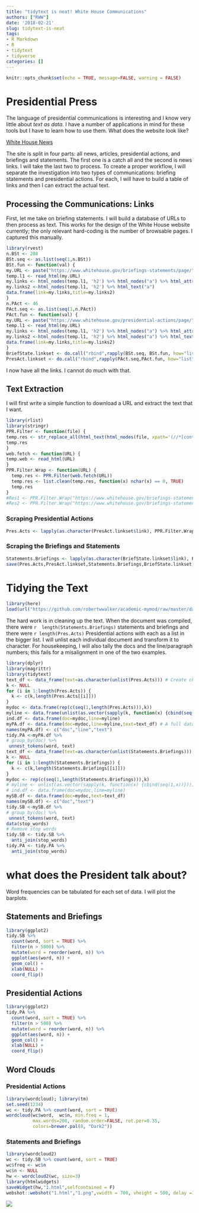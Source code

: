 ---
title: "tidytext is neat! White House Communications"
authors: ["RWW"]
date: '2018-02-21'
slug: tidytext-is-neat
tags:
- R Markdown
- R
- tidytext
- tidyverse
categories: []
---

```{r setup, include=FALSE}
knitr::opts_chunk$set(echo = TRUE, message=FALSE, warning = FALSE)
```

# Presidential Press

The language of presidential communications is interesting and I know very little about *text as data*.  I have a number of applications in mind for these tools but I have to learn how to use them.  What does the website look like?

[White House News](https://www.whitehouse.gov/news/)

The site is split in four parts: all news, articles, presidential actions, and briefings and statements.  The first one is a catch all and the second is news links.  I will take the last two to process.  To create a proper workflow, I will separate the investigation into two types of communications: briefing statements and presidential actions.  For each, I will have to build a table of links and then I can extract the actual text.

## Processing the Communications: Links

First, let me take on briefing statements.  I will build a database of URLs to then process as text.  This works for the design of the White House website currently; the only relevant hard-coding is the number of browsable pages.  I captured this manually.


```{r URLTab, eval=FALSE}
library(rvest)
n.BSt <- 208
BSt.seq <- as.list(seq(1,n.BSt))
BSt.fun <- function(val) {
my.URL <- paste("https://www.whitehouse.gov/briefings-statements/page/",val,"/",sep="")
temp.l1 <- read_html(my.URL)
my.links <- html_nodes(temp.l1, 'h2') %>% html_nodes("a") %>% html_attr('href')
my.links2 <-html_nodes(temp.l1, 'h2') %>% html_text("a") 
data.frame(link=my.links,title=my.links2)
}
n.PAct <- 46
PAct.seq <- as.list(seq(1,n.PAct))
PAct.fun <- function(val) {
my.URL <- paste("https://www.whitehouse.gov/presidential-actions/page/",val,"/",sep="")
temp.l1 <- read_html(my.URL)
my.links <- html_nodes(temp.l1, 'h2') %>% html_nodes("a") %>% html_attr('href')
my.links2 <-html_nodes(temp.l1, 'h2') %>% html_nodes("a") %>% html_text("a") 
data.frame(link=my.links,title=my.links2)
}
BriefState.linkset <- do.call("rbind",rapply(BSt.seq, BSt.fun, how="list"))
PresAct.linkset <- do.call("rbind",rapply(PAct.seq,PAct.fun, how="list"))
```

I now have all the links.  I cannot do much with that.

## Text Extraction

I will first write a simple function to download a URL and extract the text that I want.

```{r TextExt1}
library(rlist)
library(stringr)
PPR.Filter <- function(file) {
temp.res <- str_replace_all(html_text(html_nodes(file, xpath='(//*[contains(concat( " ", @class, " " ), concat( " ", "editor", " " ))])//*[not(ancestor::aside or name()="aside")]/text()')), "[\t\n]" , "")
temp.res
}
web.fetch <- function(URL) {
temp.web <- read_html(URL)
}
PPR.Filter.Wrap <- function(URL) {
  temp.res <- PPR.Filter(web.fetch(URL))
  temp.res <- list.clean(temp.res, function(x) nchar(x) == 0, TRUE)
  temp.res 
}
#Res1 <- PPR.Filter.Wrap("https://www.whitehouse.gov/briefings-statements/president-donald-j-trumps-first-year-of-foreign-policy-accomplishments/")
#Res2 <- PPR.Filter.Wrap("https://www.whitehouse.gov/briefings-statements/press-briefing-press-secretary-sarah-sanders-121917/")
```


### Scraping Presidential Actions

```{r PPRFT1, eval=FALSE}
Pres.Acts <- lapply(as.character(PresAct.linkset$link), PPR.Filter.Wrap)
```

### Scraping the Briefings and Statements

```{r PPRFT2, eval=FALSE}
Statements.Briefings <- lapply(as.character(BriefState.linkset$link), PPR.Filter.Wrap)
save(Pres.Acts,PresAct.linkset,Statements.Briefings,BriefState.linkset, file="data/PresText.RData")
```

# Tidying the Text

```{r DataL}
library(here)
load(url("https://github.com/robertwwalker/academic-mymod/raw/master/data/PresText.RData"))
```


The hard work is in cleaning up the text.  When the document was compiled, there were `r  length(Statements.Briefings)` statements and briefings and there were `r length(Pres.Acts)` Presidential actions with each as a list in the bigger list.  I will unlist each individual document and transform it to character.  For housekeeping, I will also tally the docs and the line/paragraph numbers; this fails for a misalignment in one of the two examples.

```{r TTLoad, echo=TRUE, eval=TRUE}
library(dplyr)
library(magrittr)
library(tidytext)
text_df <- data_frame(text=as.character(unlist(Pres.Acts))) # Create characters
k <- NULL
for (i in 1:length(Pres.Acts)) {
  k <- c(k,length(Pres.Acts[[i]]))
}
mydoc <- data.frame(rep(c(seq(1,length(Pres.Acts))),k))
myline <- data.frame(unlist(as.vector(sapply(k, function(x) {cbind(seq(1,x))}))))
ind.df <- data.frame(doc=mydoc,line=myline)
myPA.df <- data.frame(doc=mydoc,line=myline,text=text_df) # A full dataset
names(myPA.df) <- c("doc","line","text")
tidy.PA <-myPA.df %>%
# group_by(doc) %>%
 unnest_tokens(word, text)
text_df <- data_frame(text=as.character(unlist(Statements.Briefings)))
k <- NULL
for (i in 1:length(Statements.Briefings)) {
  k <- c(k,length(Statements.Briefings[[i]]))
}
mydoc <- rep(c(seq(1,length(Statements.Briefings))),k)
# myline <- unlist(as.vector(sapply(k, function(x) {cbind(seq(1,x))})))
# ind.df <- data.frame(doc=mydoc,line=myline)
mySB.df <- data.frame(doc=mydoc,text=text_df)
names(mySB.df) <- c("doc","text")
tidy.SB <-mySB.df %>%
# group_by(doc) %>%
 unnest_tokens(word, text)
data(stop_words)
# Remove stop words
tidy.SB <- tidy.SB %>%
  anti_join(stop_words)
tidy.PA <- tidy.PA %>%
  anti_join(stop_words)
```

# what does the President talk about?

Word frequencies can be tabulated for each set of data.  I will plot the barplots.

## Statements and Briefings

```{r SBplot}
library(ggplot2)
tidy.SB %>%
  count(word, sort = TRUE) %>%
  filter(n > 5000) %>%
  mutate(word = reorder(word, n)) %>%
  ggplot(aes(word, n)) +
  geom_col() +
  xlab(NULL) +
  coord_flip()
```

## Presidential Actions

```{r PAplot}
library(ggplot2)
tidy.PA %>%
  count(word, sort = TRUE) %>%
  filter(n > 500) %>%
  mutate(word = reorder(word, n)) %>%
  ggplot(aes(word, n)) +
  geom_col() +
  xlab(NULL) +
  coord_flip()
```

## Word Clouds

### Presidential Actions

```{r WCPA}
library(wordcloud); library(tm)
set.seed(1234)
wc <- tidy.PA %>% count(word, sort = TRUE)
wordcloud(wc$word,  wc$n, min.freq = 1,
          max.words=200, random.order=FALSE, rot.per=0.35, 
          colors=brewer.pal(8, "Dark2"))
```

### Statements and Briefings

```{r WCSB, message=FALSE, warning=FALSE, results='hide'}
library(wordcloud2)
wc <- tidy.SB %>% count(word, sort = TRUE)
wc$freq <- wc$n
wc$n <- NULL
hw <- wordcloud2(wc, size=3)
library(htmlwidgets)
saveWidget(hw,"1.html",selfcontained = F)
webshot::webshot("1.html","1.png",vwidth = 700, vheight = 500, delay =10)
```
![](1.png)

